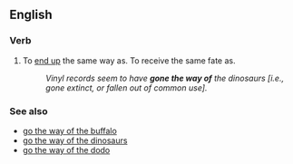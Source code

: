 ==English==

===Verb===
{{en-verb|head=[[go]] [[the]] [[way]] [[of]]|goes the way of|going the way of|went the way of|gone the way of}}

# {{context|idiomatic}} To [[end up]] the same way as.  To receive the same fate as.
#: ''Vinyl records seem to have '''gone the way of''' the dinosaurs [i.e., gone extinct, or fallen out of common use].''

===See also===
* [[go the way of the buffalo]]
* [[go the way of the dinosaurs]]
* [[go the way of the dodo]]